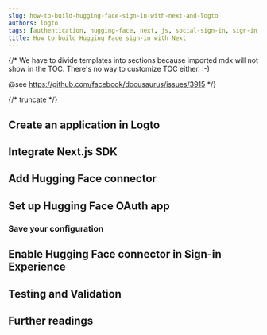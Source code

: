 ```yaml
---
slug: how-to-build-hugging-face-sign-in-with-next-and-logto
authors: logto
tags: [authentication, hugging-face, next, js, social-sign-in, sign-in, login]
title: How to build Hugging Face sign-in with Next
---
```


{/*
  We have to divide templates into sections because imported mdx will not show in the TOC.
  There's no way to customize TOC either. :-)

  @see https://github.com/facebook/docusaurus/issues/3915
*/}



{/* truncate */}

<Intro connector={connector} sdk="Next" link="https://nextjs.org/" />

## Create an application in Logto

<CreateApplication type="Traditional web" framework="Next.js" />

## Integrate Next.js SDK

<IntegrateSdk />

## Add Hugging Face connector

<AddSocialConnector connector={connector} framework="Next.js" />

## Set up Hugging Face OAuth app

<ConnectorGuide />

### Save your configuration

<SaveYourConfiguration connector={connector} />

## Enable Hugging Face connector in Sign-in Experience

<EnableSocialConnector connector={connector} />

## Testing and Validation

<TestingAndValidation connector={connector} sdk="Next" />

## Further readings

<FurtherReadings />